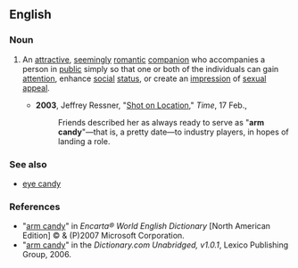 ==English==

===Noun===
{{en-noun|sg=[[arm]] [[candy]]|-}}

# {{idiomatic}} An [[attractive]], [[seemingly]] [[romantic]] [[companion]] who accompanies a person in [[public]] simply so that one or both of the individuals can gain [[attention]], enhance [[social]] [[status]], or create an [[impression]] of [[sexual]] [[appeal]].
#*'''2003''', Jeffrey Ressner, "[http://www.time.com/time/magazine/article/0,9171,1004253,00.html Shot on Location]," ''Time'', 17 Feb.,
#*:Friends described her as always ready to serve as "'''arm candy'''"—that is, a pretty date—to industry players, in hopes of landing a role.

===See also===
* [[eye candy]]

===References===
*"[http://encarta.msn.com/dictionary_/arm_candy.html arm candy]" in ''Encarta® World English Dictionary'' [North American Edition] © & (P)2007 Microsoft Corporation.
*"[http://dictionary.reference.com/search?r=2&q=arm%20candy arm candy]" in the ''Dictionary.com Unabridged, v1.0.1'', Lexico Publishing Group, 2006.